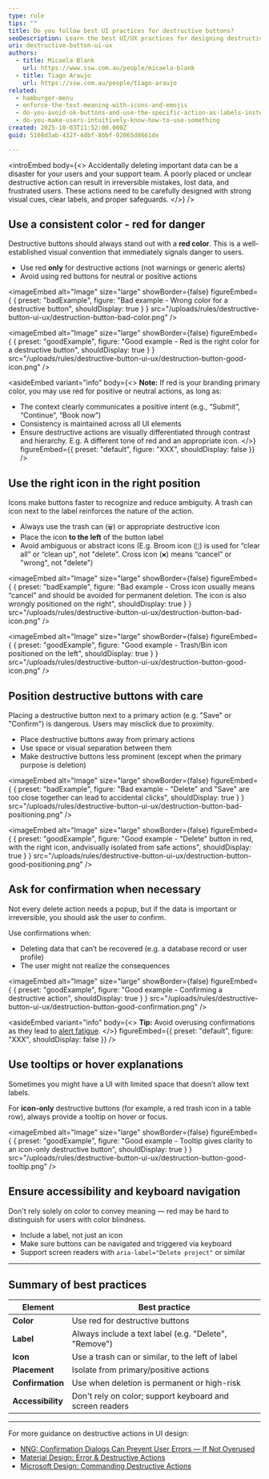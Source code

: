 ```yaml
---
type: rule
tips: ""
title: Do you follow best UI practices for destructive buttons?
seoDescription: Learn the best UI/UX practices for designing destructive buttons, including placement, color, icons, confirmation steps, and accessibility.
uri: destructive-button-ui-ux
authors:
  - title: Micaela Blank
    url: https://www.ssw.com.au/people/micaela-blank
  - title: Tiago Araujo
    url: https://ssw.com.au/people/tiago-araujo
related:
  - hamburger-menu
  - enforce-the-text-meaning-with-icons-and-emojis
  - do-you-avoid-ok-buttons-and-use-the-specific-action-as-labels-instead
  - do-you-make-users-intuitively-know-how-to-use-something
created: 2025-10-03T11:52:00.000Z
guid: 5108d3ab-432f-4dbf-8bbf-02065d8661de

---
```


<introEmbed
  body={<>
Accidentally deleting important data can be a disaster for your users and your support team. A poorly placed or unclear destructive action can result in irreversible mistakes, lost data, and frustrated users. These actions need to be carefully designed with strong visual cues, clear labels, and proper safeguards.
  </>}
/>
## Use a consistent color - red for danger

Destructive buttons should always stand out with a **red color**. This is a well-established visual convention that immediately signals danger to users.

* Use red **only** for destructive actions (not warnings or generic alerts)
* Avoid using red buttons for neutral or positive actions

<imageEmbed
  alt="Image"
  size="large"
  showBorder={false}
  figureEmbed={ {
    preset: "badExample",
    figure: "Bad example - Wrong color for a destructive button",
    shouldDisplay: true
  } }
  src="/uploads/rules/destructive-button-ui-ux/destruction-button-bad-color.png"
/>

<imageEmbed
  alt="Image"
  size="large"
  showBorder={false}
  figureEmbed={ {
    preset: "goodExample",
    figure: "Good example - Red is the right color for a destructive button",
    shouldDisplay: true
  } }
  src="/uploads/rules/destructive-button-ui-ux/destruction-button-good-icon.png"
/>

<asideEmbed
  variant="info"
  body={<>
    **Note:** If red is your branding primary color, you may use red for positive or neutral actions, as long as:

* The context clearly communicates a positive intent (e.g., “Submit”, “Continue”, “Book now”)
* Consistency is maintained across all UI elements
* Ensure destructive actions are visually differentiated through contrast and hierarchy. E.g. A different tone of red and an appropriate icon.
  </>}
  figureEmbed={{
    preset: "default",
    figure: "XXX",
    shouldDisplay: false
  }}
/>

## Use the right icon in the right position

Icons make buttons faster to recognize and reduce ambiguity. A trash can icon next to the label reinforces the nature of the action.

* Always use the trash can (`🗑️`) or appropriate destructive icon
* Place the icon **to the left** of the button label
* Avoid ambiguous or abstract icons (E.g. Broom icon (`🧹`) is used for “clear all” or “clean up", not "delete". Cross icon (`❌`) means “cancel” or "wrong", not "delete")

<imageEmbed
  alt="Image"
  size="large"
  showBorder={false}
  figureEmbed={ {
    preset: "badExample",
    figure: "Bad example - Cross icon usually means “cancel” and should be avoided for permanent deletion. The icon is also wrongly positioned on the right",
    shouldDisplay: true
  } }
  src="/uploads/rules/destructive-button-ui-ux/destruction-button-bad-icon.png"
/>

<imageEmbed
  alt="Image"
  size="large"
  showBorder={false}
  figureEmbed={ {
    preset: "goodExample",
    figure: "Good example - Trash/Bin icon positioned on the left",
    shouldDisplay: true
  } }
  src="/uploads/rules/destructive-button-ui-ux/destruction-button-good-icon.png"
/>

## Position destructive buttons with care

Placing a destructive button next to a primary action (e.g. "Save" or "Confirm") is dangerous. Users may misclick due to proximity.

* Place destructive buttons away from primary actions
* Use space or visual separation between them
* Make destructive buttons less prominent (except when the primary purpose is deletion)

<imageEmbed
  alt="Image"
  size="large"
  showBorder={false}
  figureEmbed={ {
    preset: "badExample",
    figure: "Bad example - \"Delete\" and \"Save\" are too close together can lead to accidental clicks",
    shouldDisplay: true
  } }
  src="/uploads/rules/destructive-button-ui-ux/destruction-button-bad-positioning.png"
/>

<imageEmbed
  alt="Image"
  size="large"
  showBorder={false}
  figureEmbed={ {
    preset: "goodExample",
    figure: "Good example - \"Delete\" button in red, with the right icon, andvisually isolated from safe actions",
    shouldDisplay: true
  } }
  src="/uploads/rules/destructive-button-ui-ux/destruction-button-good-positioning.png"
/>

## Ask for confirmation when necessary

Not every delete action needs a popup, but if the data is important or irreversible, you should ask the user to confirm.

Use confirmations when:

* Deleting data that can’t be recovered (e.g. a database record or user profile)
* The user might not realize the consequences

<imageEmbed
  alt="Image"
  size="large"
  showBorder={false}
  figureEmbed={ {
    preset: "goodExample",
    figure: "Good example - Confirming a destructive action",
    shouldDisplay: true
  } }
  src="/uploads/rules/destructive-button-ui-ux/destruction-button-good-confirmation.png"
/>

<asideEmbed
  variant="info"
  body={<>
    **Tip:** Avoid overusing confirmations as they lead to [alert fatigue](https://www.magicbell.com/blog/alert-fatigue).
  </>}
  figureEmbed={{
    preset: "default",
    figure: "XXX",
    shouldDisplay: false
  }}
/>

## Use tooltips or hover explanations

Sometimes you might have a UI with limited space that doesn’t allow text labels.

For **icon-only** destructive buttons (for example, a red trash icon in a table row), always provide a tooltip on hover or focus.

<imageEmbed
  alt="Image"
  size="large"
  showBorder={false}
  figureEmbed={ {
    preset: "goodExample",
    figure: "Good example - Tooltip gives clarity to an icon-only destructive button",
    shouldDisplay: true
  } }
  src="/uploads/rules/destructive-button-ui-ux/destruction-button-good-tooltip.png"
/>

## Ensure accessibility and keyboard navigation

Don't rely solely on color to convey meaning — red may be hard to distinguish for users with color blindness.

* Include a label, not just an icon
* Make sure buttons can be navigated and triggered via keyboard
* Support screen readers with `aria-label="Delete project"` or similar

---

## Summary of best practices

| **Element**        | **Best practice**                                                 |
|--------------------|-------------------------------------------------------------------|
| **Color**          | Use red for destructive buttons                                   |
| **Label**          | Always include a text label (e.g. "Delete", "Remove")             |
| **Icon**           | Use a trash can or similar, to the left of label                  |
| **Placement**      | Isolate from primary/positive actions                             |
| **Confirmation**   | Use when deletion is permanent or high-risk                       |
| **Accessibility**  | Don't rely on color; support keyboard and screen readers          |

---

For more guidance on destructive actions in UI design:

* [NNG: Confirmation Dialogs Can Prevent User Errors — If Not Overused](https://www.nngroup.com/articles/confirmation-dialog/)
* [Material Design: Error & Destructive Actions](https://m3.material.io/foundations/error-handling/overview)
* [Microsoft Design: Commanding Destructive Actions](https://learn.microsoft.com/en-us/windows/apps/design/controls/buttons#destructive-commands)